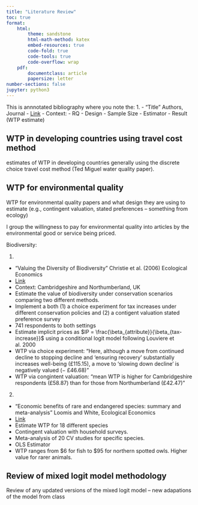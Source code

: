 ```yaml
---
title: "Literature Review"
toc: true
format: 
    html:
        theme: sandstone
        html-math-method: katex
        embed-resources: true
        code-fold: true
        code-tools: true
        code-overflow: wrap
    pdf:  
        documentclass: article
        papersize: letter
number-sections: false
jupyter: python3
---
```



This is annnotated bibliography where you note the: 
1. 
- "Title" Authors, Journal
- [Link]()
- Context: 
- RQ
- Design 
- Sample Size
- Estimator
- Result (WTP estimate)

## WTP in developing countries using travel cost method

estimates of WTP in developing countries generally using the discrete choice travel cost method (Ted Miguel water quality paper). 


## WTP for environmental quality 

WTP for environmental quality papers and what design they are using to estimate (e.g., contingent valuation, stated preferences -- something from ecology)

I group the willingness to pay for environmental quality into articles by the environmental good or service being priced. 


Biodiversity:

1. 
- "Valuing the Diversity of Biodiversity" Christie et al. (2006) Ecological Economics
- [Link](https://www.sciencedirect.com/science/article/pii/S0921800905003149?casa_token=Aciky-xubx0AAAAA:W_m9B4X7yq0-VzIeBWp8gjQw3s5wetmE6HO5pln7vu0mljmXPXHe02stdYjZ0HUsfsHDca-Q)
- Context: Cambridgeshire and Northumberland, UK
- Estimate the value of biodiversity under conservation scenarios comparing two different methods.
- Implement a both (1) a choice experiment for tax increases under different conservation policies and (2) a contigent valuation stated preference survey 
- 741 respondents to both settings
- Estimate implicit prices as $IP = \frac{\beta_{attribute}}{\beta_{tax-increase}}$ using a conditional logit model following Louviere et al. 2000
- WTP via choice experiment: "Here, although a move from continued decline to stopping decline and ‘ensuring recovery’ substantially increases well-being (£115.15), a move to ‘slowing down decline’ is negatively valued (− £46.68)"
- WTP via congintent valuation: "mean WTP is higher for Cambridgeshire respondents (£58.87) than for those from Northumberland (£42.47)"

2. 
- "Economic benefits of rare and endangered species: summary and meta-analysis" Loomis and White, Ecological Economics
- [Link](https://www.sciencedirect.com/science/article/abs/pii/0921800996000298)
- Estimate WTP for 18 different species
- Contingent valuation with household surveys.
- Meta-analysis of 20 CV studies for specific species. 
- OLS Estimator
- WTP ranges from $6 for fish to $95 for northern spotted owls. Higher value for rarer animals.


## Review of mixed logit model methodology 

Review of any updated versions of the mixed logit model -- new adapations of the model from class